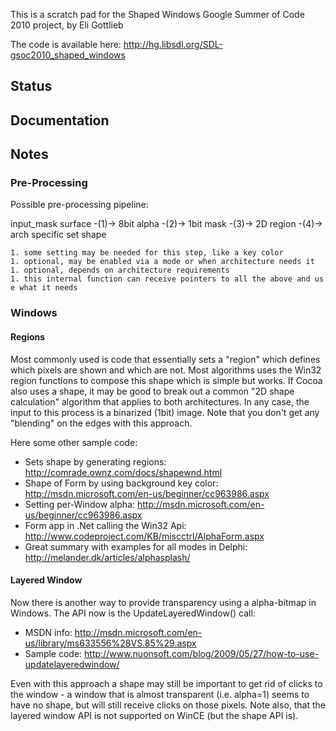 This is a scratch pad for the Shaped Windows Google Summer of Code 2010 project, by Eli Gottlieb

The code is available here:
http://hg.libsdl.org/SDL-gsoc2010_shaped_windows


== Status ==

== Documentation ==

== Notes ==

=== Pre-Processing ===

Possible pre-processing pipeline:

input_mask surface -(1)-> 8bit alpha -(2)-> 1bit mask -(3)-> 2D region -(4)-> arch specific set shape

 1. some setting may be needed for this step, like a key color
 1. optional, may be enabled via a mode or when architecture needs it
 1. optional, depends on architecture requirements
 1. this internal function can receive pointers to all the above and use what it needs 

=== Windows ===

==== Regions ====

Most commonly used is code that essentially sets a "region" which defines which pixels are shown and which are not. Most algorithms uses the Win32 region functions to compose this shape which is simple but works. If Cocoa also uses a shape, it may be good to break out a common "2D shape calculation" algorithm that applies to both architectures. In any case, the input to this process is a binarized (1bit) image. Note that you don't get any "blending" on the edges with this approach.

Here some other sample code:
* Sets shape by generating regions: http://comrade.ownz.com/docs/shapewnd.html
* Shape of Form by using background key color: http://msdn.microsoft.com/en-us/beginner/cc963986.aspx
* Setting per-Window alpha: http://msdn.microsoft.com/en-us/beginner/cc963986.aspx
* Form app in .Net calling the Win32 Api: http://www.codeproject.com/KB/miscctrl/AlphaForm.aspx
* Great summary with examples for all modes in Delphi: http://melander.dk/articles/alphasplash/

==== Layered Window ====

Now there is another way to provide transparency using a alpha-bitmap in Windows. The API now is the UpdateLayeredWindow() call:
* MSDN info: http://msdn.microsoft.com/en-us/library/ms633556%28VS.85%29.aspx
* Sample code: http://www.nuonsoft.com/blog/2009/05/27/how-to-use-updatelayeredwindow/

Even with this approach a shape may still be important to get rid of clicks to the window - a window that is almost transparent (i.e. alpha=1) seems to have no shape, but will still receive clicks on those pixels. Note also, that the layered window API is not supported on WinCE (but the shape API is).
